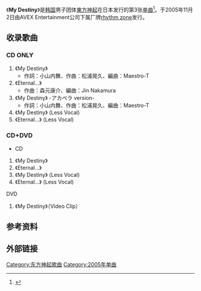 {{Infobox Single
| Name       = My Destiny
| Artist     = [[東方神起|東方神起]]
| Album      = [[Heart,_Mind_and_Soul|Heart, Mind and Soul]]
| A-side     = 
| B-side     = 
| Released   = {{Flagicon|JPN}} 2005年11月2日
| Format     = [[单曲|单曲]]
| Recorded   =
| Genre      = [[J-POP|J-POP]]
| Length     = 
| Label      = [[rhythm_zone|rhythm zone]]
| Writer     = 
| Producer   = 
| Certification  = 
| Chart position = * 单曲周榜第16名（[[Oricon公信榜|Oricon]]）
| Last single = 《[[Somebody_To_Love|Somebody To Love]]》<br />（2005年）
| This single = 《'''My Destiny'''》<br />（2005年）
| Next single = 《[[因为还有明天|明日は来るから]]》<br />（2006年）
}}
《'''My Destiny'''》是[[韩国|韩国]]男子团体[[東方神起|東方神起]]在日本发行的第3张[[单曲|单曲]]<ref>{{Cite web |url=https://www.barks.jp/news/?id=1000013796 |script-title=ja:東方神起、待望の３rdシングル「My Destiny」 インタヴュー編 |accessdate=2019-05-07 |date=2005-11-02 |publisher=BARKS|language=ja}}</ref>。于2005年11月2日由AVEX Entertainment公司下属厂牌[[rhythm_zone|rhythm zone]]发行。
== 收录歌曲 ==
=== CD ONLY === 
#《My Destiny》
#*作詞：小山内舞、作曲：松浦晃久、編曲：Maestro-T
#《Eternal...》
#*作曲：森元康介、編曲：Jin Nakamura
#《My Destiny》 -アカペラ version-
#*作詞：小山内舞、作曲：松浦晃久、編曲：Maestro-T
#《My Destiny》 (Less Vocal)
#《Eternal...》 (Less Vocal)
=== CD+DVD ===
*CD
#《My Destiny》
#《Eternal...》
#《My Destiny》 (Less Vocal)
#《Eternal...》 (Less Vocal)
DVD
#《My Destiny》（Video Clip）
== 参考资料 ==
{{Reflist}}
== 外部链接 ==
{{東方神起}}
{{DEFAULTSORT:}}
[[Category:东方神起歌曲|Category:东方神起歌曲]]
[[Category:2005年单曲|Category:2005年单曲]]